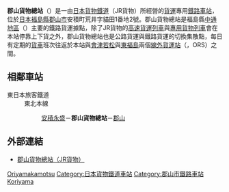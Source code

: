 {{NoteTA|1 = zh:郡山貨物總站; zh-cn:郡山货物总站; zh-tw:郡山貨物總車站; zh-hk:郡山貨物總站; }}
{{日本車站資訊
|公司色 = #2d86bd
|文字色 =
|站名 = 郡山貨物總站
|圖片 = JR_Kooriyama_Kamotsu_sta_001.jpg
|pxl = 240px
|圖片說明 = 全景
|日文原名 = 郡山貨物ターミナル
|平假名 = こおりやまかもつターミナル
|羅馬拼音 = Kōriyama Kamotsu Terminal
|電報略號 = コタ
|所屬公司 = [[日本貨物鐵道|日本貨物鐵道]]（JR貨物）
|所在地 = [[福島縣|福島縣]][[郡山市|郡山市]]安積町荒井字猫田
|車站構造 = [[地面車站|地面車站]]
|啟用年月日 = 1977年（昭和52年）3月1日
|廢站年月日 =
|所屬路線 = [[東北本線|東北本線]]
|前一站 = [[安積永盛站|安積永盛]]
|前一站距離 = 1.6
|後一站距離 = 3.3
|後一站 = [[郡山站_(福島縣)|郡山]]
|距離 = 223.4
|起點站 = [[東京站|東京]]
|備註 = [[貨物站|貨物專用站]]
}}
'''郡山貨物總站'''（{{jpn|j=郡山貨物ターミナル駅|hg=こおりやまかもつターミナルえき|rm=Kōriyama-kamotsu-tāminaru eki|f=y}}）是一由[[日本貨物鐵道|日本貨物鐵道]]（JR貨物）所經營的[[貨運車站|貨運]]專用[[鐵路車站|鐵路車站]]，位於[[日本|日本]][[福島縣|福島縣]][[郡山市|郡山市]]安積町荒井字貓田1番地2號。郡山貨物總站是福島縣[[中通地區|中通地區]]（{{lang|ja|中通り}}）主要的鐵路貨運據點，除了JR貨物的[[高速貨運列車|高速貨運列車]]與[[專用貨物列車|專用貨物列車]]會在本站停靠上下貨之外，郡山貨物總站也是公路貨運與鐵路貨運的切換集散點，每日有定期的[[貨車|貨車]]班次往返於本站與[[會津若松車站|會津若松]]與[[東福島車站|東福島]]兩個[[線外貨運站|線外貨運站]]（{{lang|ja|オフレールステーション}}，ORS）之間。

== 相鄰車站 ==
; 東日本旅客鐵道
: 東北本線
:: [[安積永盛站|安積永盛]]－'''郡山貨物總站'''－[[郡山站_(福島縣)|郡山]]

== 外部連結 ==
* {{ja}}[https://web.archive.org/web/20070926234546/http://www.jrfreight.co.jp/eigyou/31ft/2405.html 郡山貨物總站（JR貨物）]

{{東北本線}}

{{japan-rail-stub}}

{{DEFAULTSORT:Koriyama-Kamotsu}}
[[Category:日本鐵路車站_Ko|Oriyamakamotsu]]
[[Category:日本貨物鐵道車站|Category:日本貨物鐵道車站]]
[[Category:郡山市鐵路車站|Category:郡山市鐵路車站]]
[[Category:東北本線車站|Koriyama]]